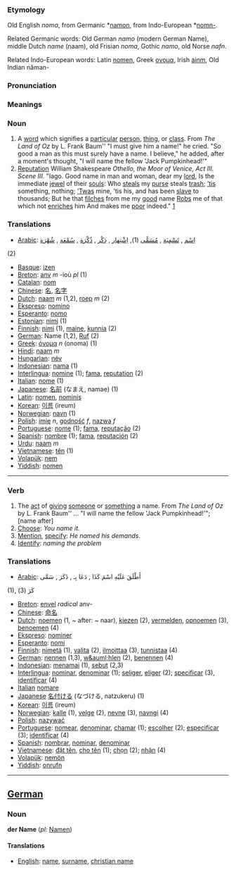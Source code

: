 === Etymology ===
Old English ''noma'', from Germanic *[[namon]], from Indo-European *[[nomn-]].

Related Germanic words: Old German ''namo'' (modern German Name), middle Dutch ''name'' (naam), old Frisian ''noma'', Gothic ''namo'', old Norse ''nafn''.

Related Indo-European words: Latin [[nomen]], Greek [[ονομα]], Irish [[ainm]], Old Indian n&acirc;man-

=== Pronunciation ===

=== Meanings ===

=== Noun ===
# A [[word]] which signifies a [[particular]] [[person]], [[thing]], or [[class]]. From ''The Land of Oz'' by L. Frank Baum'' "I must give him a name!" he cried. "So good a man as this must surely have a name. I believe," he added, after a moment's thought, "I will name the fellow 'Jack Pumpkinhead!'"
# [[Reputation]] William Shakespeare <i>Othello, the Moor of Venice, Act III. Scene III.</i> "Iago. Good name in man and woman, dear my [[lord]], Is the immediate [[jewel]] of their [[soul|souls]]: Who [[steal|steals]] my [[purse]] steals [[trash]]; [[’tis]] something, nothing; [[’Twas]] mine, ’tis his, and has been [[slave]] to thousands; But he that [[filtch|filches]] from me my [[good]] name [[rob|Robs]] me of that which not [[enrich|enriches]] him And makes me [[poor]] indeed." [http://www.bartleby.com/100/138.34.42.html]

=== Translations ===
*[[Arabic]]: [[اِسْم]] , [[تَسْمِيَة]] , [[مُسَمًّى]]   (1), [[اِشْتِهار]] , [[ذِكْر]] , [[ذُكْرَة]] , [[سُمْعَة]] , [[شُهْرَة]]
(2)
*[[Basque]]: [[izen]]
*[[Breton]]: [[anv]] ''m'' -ioù ''pl'' (1)
*[[Catalan]]: [[nom]]
*[[Chinese]]: [[名]], [[名字]]
*[[Dutch]]: [[naam]] ''m'' (1,2), [[roep]] ''m'' (2)
*[[Ekspreso]]: [[nomino]]
*[[Esperanto]]: [[nomo]]
*[[Estonian]]: [[nimi]] (1)
*[[Finnish]]: [[nimi]] (1), [[maine]], [[kunnia]] (2)
*[[German]]: Name (1,2), [[Ruf]] (2)
*[[Greek]]: [[όνομα]] ''n'' (onoma) (1)
*[[Hindi]]: [[naam]] ''m''
*[[Hungarian]]: [[név]]
*[[Indonesian]]: [[nama]] (1) 
*[[Interlingua]]: [[nomine]] (1); [[fama]], [[reputation]] (2)
*[[Italian]]: [[nome]] (1)
*[[Japanese]]: [[名前]] (なまえ, namae) (1)
*[[Latin]]: [[nomen]], [[nominis]]
*[[Korean]]: [[이름]] (ireum)
*[[Norwegian]]: [[navn]] (1)
*[[Polish]]: [[imię]] ''n'', [[godność]] ''f'', [[nazwa]] ''f''
*[[Portuguese]]: [[nome]] (1); [[fama]], [[reputação]] (2)
*[[Spanish]]: [[nombre]] (1); [[fama]], [[reputación]] (2)
*[[Urdu]]: [[naam]] ''m''
*[[Vietnamese]]: [[tên]] (1)
*[[Volapük]]: [[nem]]
*[[Yiddish]]: [[nomen]]

----

=== Verb ===
# The [[act]] of [[give|giving]] [[someone]] or [[something]] a name. From ''The Land of Oz'' by L. Frank Baum'' ... "I will name the fellow 'Jack Pumpkinhead!'"; [name after]
# [[Choose]]: ''You name it.''
# [[Mention]], [[specify]]: ''He named his demands.''
# [[Identify]]: ''naming the problem''

=== Translations ===
*[[Arabic]]: أَطْلَقَ عَلَيْهِ اسْمَ كَذَا , دَعَا بِـ , ذَكَرَ , سَمَّى 
(1),
كَرَ 
(3)   
*[[Breton]]: [[envel]] ''radical'' anv-
*[[Chinese]]: [[命名]]
*[[Dutch]]: [[noemen]] (1, ~ after: ~ naar), [[kiezen]] (2), [[vermelden]], [[opnoemen]] (3), [[benoemen]] (4)
*[[Ekspreso]]: [[nominer]]
*[[Esperanto]]: [[nomi]]
*[[Finnish]]: [[nimetä]] (1), [[valita]] (2), [[ilmoittaa]] (3), [[tunnistaa]] (4)
*[[German]]: [[nennen]] (1,3), [[w&auml;hlen]] (2), [[benennen]] (4)
*[[Indonesian]]: [[nama|menamai]] (1), [[sebut]] (2,3)
*[[Interlingua]]: [[nominar]], [[denominar]] (1); [[seliger]], [[eliger]] (2); [[specificar]] (3), [[identificar]] (4)
*[[Italian]] [[nomare]]
*[[Japanese]] [[名付ける]] (なづける, natzukeru) (1)
*[[Korean]]: [[이름]] (ireum)
*[[Norwegian]]: [[kalle]] (1), [[velge]] (2), [[nevne]] (3), [[navngi]] (4)
*[[Polish]]: [[nazywać]]
*[[Portuguese]]:  [[nomear]], [[denominar]], [[chamar]] (1); [[escolher]] (2); [[especificar]] (3); [[identificar]] (4)
*[[Spanish]]: [[nombrar]], [[nominar]], [[denominar]]
*[[Vietnamese]]: [[đặt tên]], [[cho tên]] (1); [[chọn]] (2); [[nhận]] (4)
*[[Volapük]]: [[nemön]]
*[[Yiddish]]: [[onrufn]]

----

== [[German]] ==
=== Noun ===
'''der Name''' (''pl:'' [[Namen]])

====Translations====
*[[English]]: [[name]], [[surname]], [[christian name]]